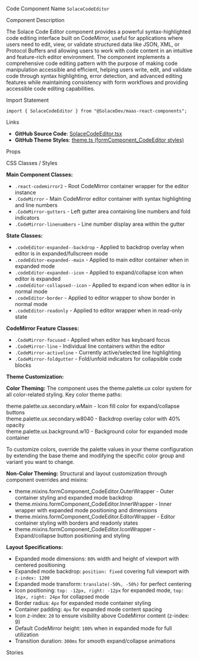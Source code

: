 
<Meta of={SolaceCodeEditorStories} />

<Title>Code Editor</Title>

<Description of={SolaceCodeEditorStories} />

<Subtitle>Code Component Name</Subtitle>
`SolaceCodeEditor`

<Subtitle>Component Description</Subtitle>

The Solace Code Editor component provides a powerful syntax-highlighted code editing interface built on CodeMirror, useful for applications where users need to edit, view, or validate structured data like JSON, XML, or Protocol Buffers and allowing users to work with code content in an intuitive and feature-rich editor environment. The component implements a comprehensive code editing pattern with the purpose of making code manipulation accessible and efficient, helping users write, edit, and validate code through syntax highlighting, error detection, and advanced editing features while maintaining consistency with form workflows and providing accessible code editing capabilities.

<Subtitle>Import Statement</Subtitle>

```tsx
import { SolaceCodeEditor } from "@SolaceDev/maas-react-components";
```

<Subtitle>Links</Subtitle>

- **GitHub Source Code**: [SolaceCodeEditor.tsx](https://github.com/SolaceDev/maas-react-components/blob/main/src/components/form/SolaceCodeEditor.tsx)
- **GitHub Theme Styles**: <a href="https://github.com/SolaceDev/maas-react-components/blob/main/src/resources/theme.ts#:~:text=formComponent_CodeEditor" target="_blank">theme.ts (formComponent_CodeEditor styles)</a>

<Subtitle>Props</Subtitle>

<ArgTypes of={SolaceCodeEditorStories} />

<Subtitle>CSS Classes / Styles</Subtitle>

**Main Component Classes:**

- `.react-codemirror2` - Root CodeMirror container wrapper for the editor instance
- `.CodeMirror` - Main CodeMirror editor container with syntax highlighting and line numbers
- `.CodeMirror-gutters` - Left gutter area containing line numbers and fold indicators
- `.CodeMirror-linenumbers` - Line number display area within the gutter

**State Classes:**

- `.codeEditor-expanded--backdrop` - Applied to backdrop overlay when editor is in expanded/fullscreen mode
- `.codeEditor-expanded--main` - Applied to main editor container when in expanded mode
- `.codeEditor-expanded--icon` - Applied to expand/collapse icon when editor is expanded
- `.codeEditor-collapsed--icon` - Applied to expand icon when editor is in normal mode
- `.codeEditor-border` - Applied to editor wrapper to show border in normal mode
- `.codeEditor-readonly` - Applied to editor wrapper when in read-only state

**CodeMirror Feature Classes:**

- `.CodeMirror-focused` - Applied when editor has keyboard focus
- `.CodeMirror-line` - Individual line containers within the editor
- `.CodeMirror-activeline` - Currently active/selected line highlighting
- `.CodeMirror-foldgutter` - Fold/unfold indicators for collapsible code blocks

**Theme Customization:**

**Color Theming:**
The component uses the theme.palette.ux color system for all color-related styling. Key color theme paths:

<div style={{ display: "flex", alignItems: "center", margin: "8px 0" }}>
	<div
		style={{
			width: "16px",
			height: "16px",
			backgroundColor: "#8790A0",
			border: "1px solid rgba(0,0,0,0.2)",
			borderRadius: "3px",
			marginRight: "8px"
		}}
	></div>
	<span>theme.palette.ux.secondary.wMain - Icon fill color for expand/collapse buttons</span>
</div>
<div style={{ display: "flex", alignItems: "center", margin: "8px 0" }}>
	<div
		style={{
			width: "16px",
			height: "16px",
			backgroundColor: "rgba(53, 78, 98, 0.4)",
			border: "1px solid rgba(0,0,0,0.2)",
			borderRadius: "3px",
			marginRight: "8px"
		}}
	></div>
	<span>theme.palette.ux.secondary.w8040 - Backdrop overlay color with 40% opacity</span>
</div>
<div style={{ display: "flex", alignItems: "center", margin: "8px 0" }}>
	<div
		style={{
			width: "16px",
			height: "16px",
			backgroundColor: "#FFFFFF",
			border: "1px solid rgba(0,0,0,0.2)",
			borderRadius: "3px",
			marginRight: "8px"
		}}
	></div>
	<span>theme.palette.ux.background.w10 - Background color for expanded mode container</span>
</div>

To customize colors, override the palette values in your theme configuration by extending the base theme and modifying the specific color group and variant you want to change.

**Non-Color Theming:**
Structural and layout customization through component overrides and mixins:

- theme.mixins.formComponent_CodeEditor.OuterWrapper - Outer container styling and expanded mode backdrop
- theme.mixins.formComponent_CodeEditor.InnerWrapper - Inner wrapper with expanded mode positioning and dimensions
- theme.mixins.formComponent_CodeEditor.EditorWrapper - Editor container styling with borders and readonly states
- theme.mixins.formComponent_CodeEditor.IconWrapper - Expand/collapse button positioning and styling

**Layout Specifications:**

- Expanded mode dimensions: `80%` width and height of viewport with centered positioning
- Expanded mode backdrop: `position: fixed` covering full viewport with `z-index: 1200`
- Expanded mode transform: `translate(-50%, -50%)` for perfect centering
- Icon positioning: `top: -12px, right: -12px` for expanded mode, `top: 16px, right: 24px` for collapsed mode
- Border radius: `4px` for expanded mode container styling
- Container padding: `4px` for expanded mode content spacing
- Icon z-index: `20` to ensure visibility above CodeMirror content (z-index: 9)
- Default CodeMirror height: `100%` when in expanded mode for full utilization
- Transition duration: `300ms` for smooth expand/collapse animations

<Subtitle>Stories</Subtitle>

<CustomStories />

